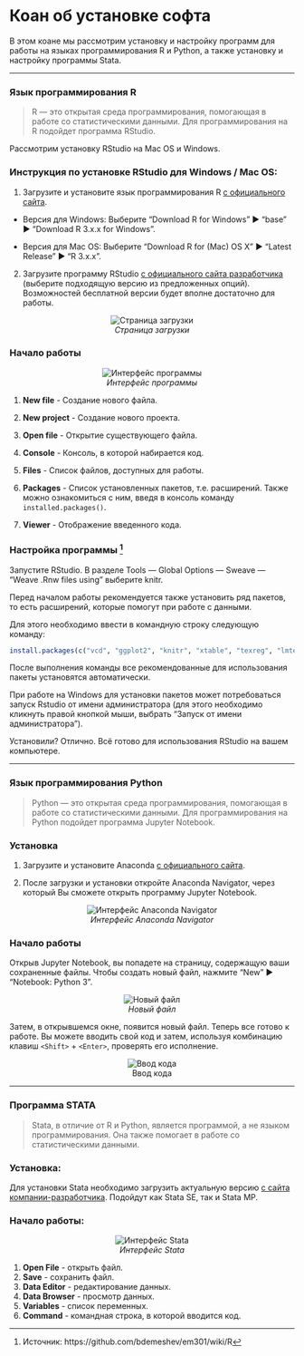 # Коан об установке софта {#installsoft}


В этом коане мы рассмотрим установку и настройку программ для работы на языках программирования R и Python, а также установку и настройку программы Stata. 

***
### Язык программирования R
> R --- это открытая среда программирования, помогающая в работе со статистическими данными. Для программирования на R подойдет программа RStudio. 

Рассмотрим установку RStudio на Mac OS и Windows.

### Инструкция по установке RStudio для Windows / Mac OS:

1. Загрузите и установите язык программирования R [с официального сайта](http://cran.cnr.berkeley.edu/).

* Версия для Windows: Выберите “Download R for Windows”  ▶  “base”  ▶  “Download R 3.x.x for Windows”.

* Версия для Mac OS: Выберите “Download R for (Mac) OS X”  ▶  “Latest Release”  ▶ “R 3.x.x”.

2. Загрузите программу RStudio [с официального сайта разработчика](https://www.rstudio.com/products/rstudio/download/) (выберите подходящую версию из предложенных опций). Возможностей бесплатной версии 
будет вполне достаточно для работы.

<center> 

![*Страница загрузки*](images/RStudio.png) 

</center> 

### Начало работы 


<center> 

![*Интерфейс программы*](images/RStudio_Interface.png) 

</center> 


1. **New file** - Создание нового файла.

2. **New project** - Создание нового проекта.

3. **Open file** - Открытие существующего файла.

4. **Console** - Консоль, в которой набирается код.

5. **Files** - Список файлов, доступных для работы.

6. **Packages** - Список установленных пакетов, т.е. расширений. Также можно ознакомиться с ним, введя в консоль команду `installed.packages()`.

7. **Viewer** - Отображение введенного кода.


### Настройка программы [^1]

Запустите RStudio. В разделе Tools --- Global Options --- Sweave --- "Weave .Rnw files using" выберите knitr.

Перед началом работы рекомендуется также установить ряд пакетов, то есть расширений, которые помогут при работе с данными.

Для этого необходимо ввести в командную строку следующую команду:
```r
install.packages(c("vcd", "ggplot2", "knitr", "xtable", "texreg", "lmtest", "sandwich", "erer", "dplyr", "readxl", "reshape2", "RCurl", "RSelenium","XML", "jsonlite", "quantmod", "lubridate", "stringr", "tidyr"))
```

После выполнения команды все рекомендованные для использования пакеты установятся автоматически. 

При работе на Windows для установки пакетов может потребоваться запуск Rstudio от имени администратора (для этого необходимо кликнуть правой кнопкой мыши, выбрать "Запуск от имени администратора").

Установили? Отлично. Всё готово для использования RStudio на вашем компьютере.

***
### Язык программирования Python
> Python --- это открытая среда программирования, помогающая в работе со статистическими данными. Для программирования на Python подойдет программа Jupyter Notebook. 

### Установка

1. Загрузите и установите Anaconda [с официального сайта](https://www.anaconda.com/distribution/).

2. После загрузки и установки откройте Anaconda Navigator, через который Вы сможете открыть программу Jupyter Notebook.

<center> 

![*Интерфейс Anaconda Navigator*](images/Anaconda Navigator.png)

</center> 

### Начало работы

Открыв Jupyter Notebook, вы попадете на страницу, содержащую ваши сохраненные файлы. Чтобы создать новый файл, нажмите "New" ▶ "Notebook: Python 3".

<center> 

![*Новый файл*](images/New File in Jupyter.png)

</center> 

Затем, в открывшемся окне, появится новый файл. Теперь все готово к работе. Вы можете вводить свой код и затем, используя комбинацию клавиш `<Shift>` + `<Enter>`, проверять его исполнение.

<center> 

![Ввод кода](images/Code in Jupyter.png)

</center> 


***
### Программа STATA
> Stata, в отличие от R и Python, является программой, а не языком программирования. Она также помогает в работе со статистическими данными. 


### Установка:

Для установки Stata необходимо загрузить актуальную версию [с сайта компании-разработчика](https://www.stata.com/). Подойдут как Stata SE, так и Stata MP.

### Начало работы:


<center> 

![*Интерфейс Stata*](images/Stata Interface.jpg)

</center> 

1. **Open File** - открыть файл.
2. **Save** - сохранить файл.
3. **Data Editor** - редактирование данных.
4. **Data Browser** - просмотр данных.
5. **Variables** - список переменных.
6. **Command** - командная строка, в которой вводится код.

[^1]: Источник: https://github.com/bdemeshev/em301/wiki/R
